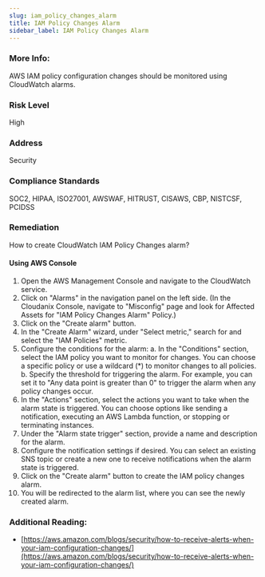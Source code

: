 ```yaml
---
slug: iam_policy_changes_alarm
title: IAM Policy Changes Alarm
sidebar_label: IAM Policy Changes Alarm
---
```


### More Info:

AWS IAM policy configuration changes should be monitored using CloudWatch alarms.

### Risk Level

High

### Address

Security

### Compliance Standards

SOC2, HIPAA, ISO27001, AWSWAF, HITRUST, CISAWS, CBP, NISTCSF, PCIDSS

### Remediation

How to create CloudWatch IAM Policy Changes alarm?

#### Using AWS Console

1. Open the AWS Management Console and navigate to the CloudWatch service.
2. Click on "Alarms" in the navigation panel on the left side.
    (In the Cloudanix Console, navigate to "Misconfig" page and look for Affected Assets for "IAM Policy Changes Alarm" Policy.)
3. Click on the "Create alarm" button.
4. In the "Create Alarm" wizard, under "Select metric," search for and select the "IAM Policies" metric.
5. Configure the conditions for the alarm:
   a. In the "Conditions" section, select the IAM policy you want to monitor for changes. You can choose a specific policy or use a wildcard (*) to monitor changes to all policies.
   b. Specify the threshold for triggering the alarm. For example, you can set it to "Any data point is greater than 0" to trigger the alarm when any policy changes occur.
6. In the "Actions" section, select the actions you want to take when the alarm state is triggered. You can choose options like sending a notification, executing an AWS Lambda function, or stopping or terminating instances.
7. Under the "Alarm state trigger" section, provide a name and description for the alarm.
8. Configure the notification settings if desired. You can select an existing SNS topic or create a new one to receive notifications when the alarm state is triggered.
9. Click on the "Create alarm" button to create the IAM policy changes alarm.
10. You will be redirected to the alarm list, where you can see the newly created alarm.

### Additional Reading:

- [https://aws.amazon.com/blogs/security/how-to-receive-alerts-when-your-iam-configuration-changes/](https://aws.amazon.com/blogs/security/how-to-receive-alerts-when-your-iam-configuration-changes/) 

